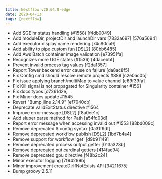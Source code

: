 ```yaml
---
title: Nextflow v20.04.0-edge
date: 2020-04-13
tags: [nextflow]
---
```


- Add SGE hr status handling (#1558) [f4db0049]
- Add moduleDir, projectDir and launchDir vars [7832a697] [576a5694]
- Add executor display name rendering [74c90ca9]
- Add ability to pipe custom fun [DSL2] [80bb6485]
- Add Aws Batch container image validation [e73951fa]
- Recognizes more UGE states (#1536) [4dacebbf]
- Prevent invalid process tag values [f2da1357]
- Report Tower backend error cause on failure [da8ac8f5]
- Fix Config cmd should resolve remote projects #889 [c2e0ac0b]
- Fix issue applying branch/multiMap to value channel [e69f39fa]
- Fix Kill signal is not propagated for Singularity container #1561
- Fix docs typos [d7261d2e]
- Fix Minor docs update #1545 
- Revert "Bump jline 2.14.9" [ef7040cb]
- Deprecate validExitStatus directive #1564
- Improve error message [DSL2] [f8a0ee1c]
- Add sluper parse method for Path [a54fd03d]
- Report error message when accessing invalid out #1553 [83bd009c]
- Remove deprecated $ config syntax [0a31f9df]
- Remove deprecated workflow publish [DSL2] [1bd7b4a4]
- Remove support for workflow 'get' [d9b91149]
- Remove deprecated process output getter [013a323b]
- Remove deprecated out cardinal getters [414fae94]
- Remove deprecated gpu directive [f48b2c24]
- Minor executor logging [7f94299b]
- Minor improvement createDirIfNotExists API [34211675]
- Bump groovy 2.5.11 
